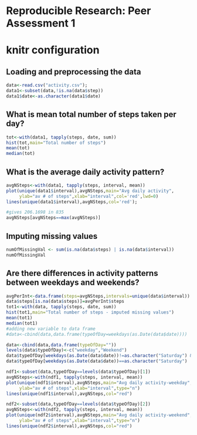 # Reproducible Research: Peer Assessment 1
# knitr configuration


## Loading and preprocessing the data

```r
data<-read.csv("activity.csv");
data1<-subset(data,!is.na(data$step))
data1$date<-as.character(data1$date)
```

## What is mean total number of steps taken per day?
```r
tot<-with(data1, tapply(steps, date, sum))
hist(tot,main="Total number of steps")
mean(tot)
median(tot)
```



## What is the average daily activity pattern?

```r
avgNSteps<-with(data1, tapply(steps, interval, mean))
plot(unique(data1$interval),avgNSteps,main="Avg daily activity",
     ylab="av # of steps",xlab="interval",col='red',lwd=0)
lines(unique(data1$interval),avgNSteps,col='red');

#gives 206.1698 in 835
avgNSteps[avgNSteps==max(avgNSteps)]
```


## Imputing missing values

```r
numOfMissingVal <- sum(is.na(data$steps) | is.na(data$interval))
numOfMissingVal
```


## Are there differences in activity patterns between weekdays and weekends?

```r
avgPerInt<-data.frame(steps=avgNSteps,intervals=unique(data$interval))
data$steps[is.na(data$steps)]=avgPerInt$steps
tot1<-with(data, tapply(steps, date, sum))
hist(tot1,main="Total number of steps - imputed missing values")
mean(tot1)
median(tot1)
#adding new variable to data frame
#data<-cbind(data,data.frame(typeOfDay=weekdays(as.Date(data$date))))

data<-cbind(data,data.frame(typeOfDay=""))
levels(data$typeOfDay)<-c("weekday","Weekend")
data$typeOfDay[weekdays(as.Date(data$date))!=as.character("Saturday") & weekdays(as.Date(data$date))!=as.character("Sunday")]=levels(data$typeOfDay)[1]
data$typeOfDay[weekdays(as.Date(data$date))==as.character("Saturday") | weekdays(as.Date(data$date))==as.character("Sunday")]=levels(data$typeOfDay)[2]

ndf1<-subset(data,typeOfDay==levels(data$typeOfDay)[1])
avgNSteps<-with(ndf1, tapply(steps, interval, mean))
plot(unique(ndf1$interval),avgNSteps,main="Avg daily activity-weekday",
     ylab="av # of steps",xlab="interval",type="n")
lines(unique(ndf1$interval),avgNSteps,col="red")

ndf2<-subset(data,typeOfDay==levels(data$typeOfDay)[2])
avgNSteps<-with(ndf2, tapply(steps, interval, mean))
plot(unique(ndf2$interval),avgNSteps,main="Avg daily activity-weekend",
     ylab="av # of steps",xlab="interval",type="n")
lines(unique(ndf2$interval),avgNSteps,col="red")
```

